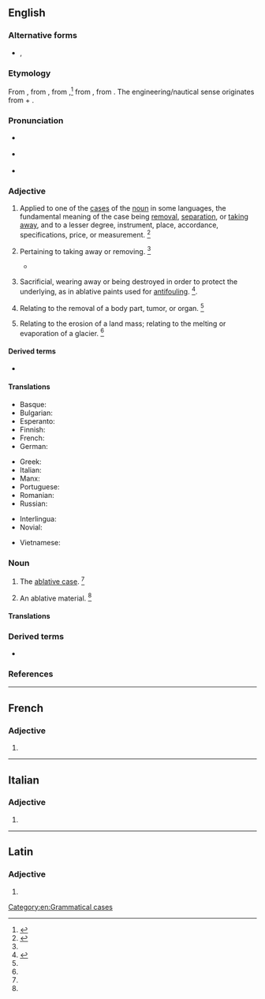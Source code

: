 {{also|Ablative}}
==English==
{{wikipedia}}

===Alternative forms===
* {{sense|abbreviations}} {{l|en|abl.}}, {{l|en|Abl.}}

===Etymology===
From {{inh|en|enm}}, from {{der|en|fro|ablatif||the ablative case}}, from {{der|en|la|ablātīvus||expressing removal}},<ref>{{R:American Heritage Dictionary|edition=1971|page=3}}</ref> from {{m|la|ablātus||taken away}}, from {{m|la|auferō||I take away}}. The engineering/nautical sense originates from {{m|en|ablate}} + {{m|en|-ive}}.

===Pronunciation===
* {{sense|grammar}} {{a|US}} {{IPA|/ˈæb.lə.tɪv/|lang=en}}
* {{sense|engineering|nautical}} {{IPA|/əˈbleɪ.tɪv/|lang=en}}
* {{audio|en-us-ablative.ogg|Audio (US)|lang=en}}

===Adjective===
{{en-adj|-}}

# {{lb|en|grammar}} Applied to one of the [[case]]s of the [[noun]] in some languages, the fundamental meaning of the case being [[removal]], [[separation]], or [[taking away]], and to a lesser degree, instrument, place, accordance, specifications, price, or measurement. {{defdate|First attested from around (1350 to 1470).}}<ref name=SOED>{{R:SOED5|page=5}}</ref>
# {{lb|en|obsolete}} Pertaining to taking away or removing. {{defdate|Attested from the mid 16<sup>th</sup> century until the early 18<sup>th</sup> century.}}<ref name=SOED/>
#* {{quote-book|author={{w|Joseph Hall (bishop)|Joseph Hall}}|year=1622|title=The Works of Joseph Hall: Sermons|url=http://books.google.com/books?id=6KA9AAAAYAAJ|page=123|passage=Where the heart is forestalled with misopinion, '''ablative''' directions are found needful to unteach error, ere we can learn truth.}}
# {{lb|en|engineering|nautical}} Sacrificial, wearing away or being destroyed in order to protect the underlying, as in ablative paints used for [[antifouling]]. {{defdate|First attested in 1959.}}<ref>{{R:CDOE|page=3}}</ref>.
# {{lb|en|medical}} Relating to the removal of a body part, tumor, or organ. {{defdate|First attested in the mid 20<sup>th</sup> century.}}<ref name=SOED/>
# {{lb|en|geology}} Relating to the erosion of a land mass; relating to the melting or evaporation of a glacier. {{defdate|First attested in the mid 20<sup>th</sup> century.}}<ref name=SOED/>

====Derived terms====
* {{l|en|ablativity}}

====Translations====
{{trans-top|obsolete: taking away}}
{{trans-mid}}
{{trans-bottom}}

{{trans-top|applied to one of the cases of the noun in other language}}
* Basque: {{t|eu|ablatibo}}
* Bulgarian: {{t|bg|творителен}} {{qualifier|падеж}}
* Esperanto: {{t|eo|ablativa}}
* Finnish: {{t+|fi|ablatiivinen}}
* French: {{t+|fr|ablatif}}
* German: {{t+|de|ablativisch}}
{{trans-mid}}
* Greek: {{t+|el|αφαιρετικός|f}}
* Italian: {{t+|it|ablativo|m}}
* Manx: {{t|gv|gowaltagh}}
* Portuguese: {{t+|pt|ablativo}}
* Romanian: {{t+|ro|ablativ}}
* Russian: {{t+|ru|абляти́вный}}
{{trans-bottom}}

{{checktrans-top}}
* Interlingua: {{t-check|ia|ablative}}
* Novial: {{qualifier|adj.}} {{t-check|nov|ablativi}}
{{trans-mid}}
* Vietnamese: {{t-check|vi|cách công cụ}}
{{trans-bottom}}

===Noun===
{{en-noun}}

# {{lb|en|grammar}} The [[ablative case]]. {{defdate|First attested around 1350 to 1470.}}<ref name=SOED/>
# An ablative material. {{defdate|Mid 20<sup>th</sup> century.}}<ref name=SOED/>

====Translations====
{{trans-see|ablative case}}

===Derived terms===
* {{l|en|ablative absolute}}<!-- this does not belong here! - a construction in Latin, in which a noun in the ablative case has a [[participle]] (either expressed or [[implied]]), [[agreeing]] with it in [[gender]], [[number]], and case, both words forming a clause by themselves and being [[unconnected]], [[grammatically]], with the rest of the sentence; as, ''Tarquinio regnante, Pythagoras venit'', ''i. e.'' "Tarquinius reigning, Pythagoras came"; so, "When Tarquinius was king, Pythagoras came".-->

===References===
<references/>

[[Category:en:Grammatical cases]]

----

==French==

===Adjective===
{{fr-adj-form}}

# {{inflection of|ablatif||f|s|lang=fr}}

----

==Italian==

===Adjective===
{{it-adj-form|f-p}}

# {{it-adj form of|ablativo|f|pl}}

----

==Latin==

===Adjective===
{{la-adj-form|ablative}}

# {{inflection of|ablativus||voc|m|s|lang=la}}